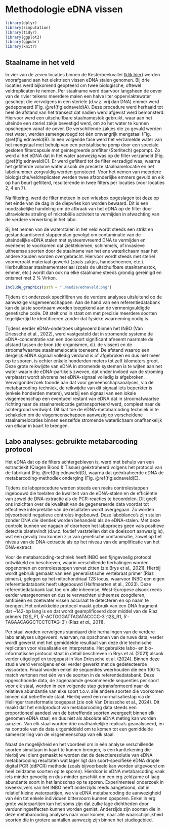# Methodologie eDNA vissen

```r
library(dplyr)
library(simputation)
library(tidyr)
library(ggplot2)
library(ggpubr)
library(knitr)
```

## Staalname in het veld

In vier van de zeven locaties binnen de Kesterbeekvallei ([klik hier](https://www.google.com/maps/d/edit?mid=1P_5L6JCts-SyDYWms0wqWhxO8IqMXBY&usp=sharing)) werden voorafgaand aan het elektrisch vissen eDNA stalen genomen.
Bij drie locaties werd bijkomend geopteerd om twee biologische, oftewel veldreplicaten te nemen.
Per staalname werd daarvoor langsheen de oever van de rivier telkens meerdere malen een halve liter oppervlaktewater geschept die vervolgens in een steriele (d.w.z. vrij dan DNA) emmer werd gedeponeerd (Fig. \@ref(fig:ednaveld)A).
Deze procedure werd herhaald tot heel de afstand van het transect dat nadien werd afgevist werd bemonsterd.
Hiervoor werd een uitschuifbare staalnamestok gebruikt, waar aan het uiteinde een steriel zakje bevestigd werd, om zo het water te kunnen opscheppen vanaf de oever.
De verschillende zakjes die zo gevuld werden met water, werden samengevoegd tot één omvangrijk mengstaal (Fig. \@ref(fig:ednaveld)B).
In een volgende fase werd het verzamelde water van het mengstaal met behulp van een peristaltische pomp door een speciale gesloten filtercapsule met geïntegreerde prefilter (Sterlitech) gepompt.
Zo werd al het eDNA dat in het water aanwezig was op de filter verzameld (Fig. \@ref(fig:ednaveld)C).
Er werd gefilterd tot de filter verzadigd was, waarna het gefilterde volume water alsook de precieze staalnamelocatie en het labelnummer zorgvuldig werden genoteerd.
Voor het nemen van meerdere biologische/veldreplicaten werden twee afzonderlijke emmers gevuld en elk op hun beurt gefilterd, resulterende in twee filters per locaties (voor locaties 2, 4 en 7).

Na filtering, werd de filter meteen in een vriesbox opgeslagen tot deze op het einde van de dag in de diepvries kon worden bewaard.
Dit is een noodzakelijke handeling om de afbraak van het eDNA op de filter door ultraviolette straling of microbiële activiteit te vermijden in afwachting van de verdere verwerking in het labo.

Bij het nemen van de waterstalen in het veld wordt steeds een strikt en gestandaardiseerd stappenplan gevolgd om contaminatie van de uiteindelijke eDNA stalen met systeemvreemd DNA te vermijden en eveneens te voorkomen dat ziektekiemen, schimmels, of invasieve uitheemse soorten door de staalname van het ene waterlichaam naar het andere zouden worden overgebracht.
Hiervoor wordt steeds met steriel voorverpakt materiaal gewerkt (zoals zakjes, handschoenen, etc.).
Herbruikbaar staalnamemateriaal (zoals de uitschuifbare staalnamestok, emmer, etc.) wordt dan ook na elke staalname steeds grondig gereinigd en ontsmet met 2 % Virkon.

```r
include_graphics(path = "./media/ednaveld.png")
```

Tijdens dit onderzoek specifiëren we de verdere analyses uitsluitend op de aanwezige visgemeenschappen.
Aan de hand van een referentiedatabank kan de juiste soortnaam worden toegekend aan de vermenigvuldigde genetische code.
Dit stelt ons in staat om met precisie meerdere soorten tegelijkertijd te identificeren zonder dat fysieke waarneming nodig is.

Tijdens eerder eDNA-onderzoek uitgevoerd binnen het INBO (Van Driessche et al., 2022), werd vastgesteld dat in stromende systeme de eDNA-concentratie van een doelsoort significant afneemt naarmate de afstand tussen de bron (de organismen, d.i. de vissen) en de stroomafwaartse staalnamelocatie toeneemt.
De afstand waarop een dergelijk eDNA signaal volledig verdund is of afgebroken en dus niet meer op te sporen, is echter enkele honderden meters tot zelf kilometers groot.
Deze grote reikwijdte van eDNA in stromende systemen is te wijten aan het water waarin de eDNA-partikels zweven, dat onder invloed van de stroming verplaatst wordt alvorens het eDNA-signaal volledig is afgebroken.
Vervolgonderzoek toonde aan dat voor gemeenschapsanalyses, via de metabarcoding-techniek, de reikwijdte van dit signaal iets beperkter is (enkele honderden meters), waarbij een signaal van een lokale visgemeenschap een eventueel restant van eDNA dat in stroomafwaartse richting naar de staalnamelocatie getransporteerd werd, compleet naar de achtergrond verdwijnt.
Dit laat toe de eDNA-metabarcoding techniek in te schakelen om de visgemeenschappen aanwezig op verscheidene staalnamelocaties binnen eenzelfde stromende waterlichaam onafhankelijk van elkaar in kaart te brengen.

## Labo analyses: gebruikte metabarcoding protocol

Het eDNA dat op de filters achtergebleven is, werd met behulp van een extractiekit (Qiagen Blood & Tissue) geëxtraheerd volgens het protocol van de fabrikant (Fig. \@ref(fig:ednaveld)D), waarna dat geëxtraheerde eDNA de metabarcoding-methodiek onderging (Fig. \@ref(fig:ednaveld)E).

Tijdens de laboprocedure werden steeds een reeks controlestappen ingebouwd die toelaten de kwaliteit van de eDNA-stalen en de efficiëntie van zowel de DNA-extractie als de PCR-reacties te beoordelen.
Dit geeft ons inzichten over de kwaliteit van de gegenereerde data voordat tot effectieve interpretatie van de resultaten wordt overgegaan.
Zo worden bijvoorbeeld negatieve controles ingebouwd.
Deze laboblanco’s zijn stalen zonder DNA die identiek worden behandeld als de eDNA-stalen.
Met deze controle kunnen we nagaan of doorheen het laboproces geen vals positieve detectie plaatsvindt (d.w.z. foutief vaststellen dat de doelsoort aanwezig is), wat een gevolg zou kunnen zijn van genetische contaminatie, zowel op het niveau van de DNA-extractie als op het niveau van de amplificatie van het DNA-extract.

Voor de metabarcoding-techniek heeft INBO een fijngevoelig protocol ontwikkeld en beschreven, waarin verschillende herhalingen worden opgenomen en controlestappen vervat zitten (zie Brys et al., 2021).
Hierbij wordt gebruik gemaakt van een generalistische vertebraat primer (Riaz pimers), gelegen op het mitochondriaal 12S locus, waarvoor INBO een eigen referentiedatabank heeft uitgebouwd (Halfmaerten et al., 2023).
Deze referentiedatabank laat toe om alle inheemse, West-Europese alsook reeds eerder waargenomen en dus te verwachten uitheemse zoogdieren, amfibieën en zoetwater vissen accuraat te detecteren en op naam te brengen.
Het ontwikkelde protocol maakt gebruik van een DNA fragment dat \~142-bp lang is en dat wordt geamplificeerd door middel van de Riaz primers (12S_F1, 5′-ACTGGGATTAGATACCCC-3′;12S_R1, 5′-TAGAACAGGCTCCTCTAG-3′) (Riaz *et al.*, 2011).

Per staal worden vervolgens standaard drie herhalingen van de verdere labo analyses uitgevoerd, waarvan, na opschonen van de ruwe data, verder wordt gewerkt met het gemiddelde resultaat van deze drie technische replicaten voor visualisatie en interpretatie.
Het gebruikte labo- en bio-informatische protocol staat in detail beschreven in Brys et al. (2021) alsook verder uitgelegd en toegepast in Van Driessche et al. (2024).
Binnen deze studie werd vervolgens enkel verder gewerkt met de gedetecteerde vissoorten.
Finaal worden enkel de sequenties weerhouden die een 100 % match vertonen met één van de soorten in de referentiedatabank.
Deze opgeschoonde data, de zogenaamde gesommeerde sequenties per soort voor elk staal, worden in een volgende stap getransformeerd naar de relatieve abundantie van elke soort t.o.v. alle andere soorten die voorkomen binnen dat betreffende staal.
Hierbij werd een normalisatiestap via de Hellinger transformatie toegepast (zie ook Van Driessche et al., 2024).
Dit maakt dat het eindproduct van metabarcoding data steeds een proportioneel aandeel van de betreffende soorten weergeeft binnen elk genomen eDNA staal, en dus niet als absolute eDNA meting kan worden aanzien.
Van elk staal worden drie onafhankelijke replica’s geanalyseerd, en na controle van de data uitgemiddeld om te komen tot een gemiddelde samenstelling van de visgemeenschap van elk staal.

Naast de mogelijkheid en het voordeel om in één analyse verschillende soorten simultaan in kaart te kunnen brengen, is een kanttekening die hierbij wel dient gemaakt te worden dat de detectieresolutie van eDNA metabarcoding resultaten wat lager ligt dan soort-specifieke eDNA drople digital PCR (ddPCR) methode (zoals bijvoorbeeld kan worden uitgevoerd om heel zeldzame soorten op te sporen).
Hierdoor is eDNA metabarcoding vaak iets minder gevoelig en dus minder geschikt om een erg zeldzame of laag abundante soort in het landschap op te sporen.
Experimenteel onderzoek in kweekvijvers van het INBO heeft anderzijds reeds aangetoond, dat in relatief kleine waterpartijen, we via eDNA metabarcoding de aanwezigheid van één tot enkele individuen bittervoorn kunnen opsporen.
Enkel in erg grote waterpartijen kan het soms zijn dat zulke lage dichtheden door verdunningseffecten kunnen worden gemist.
Anderzijds zijn soorten die in deze metabarcoding analyses naar voor komen, naar alle waarschijnlijkheid soorten die in grotere aantallen aanwezig zijn binnen het studiegebied.
